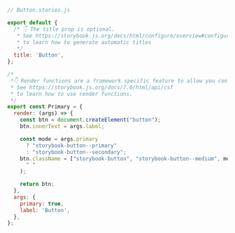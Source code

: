 ```js
// Button.stories.js

export default {
  /* 👇 The title prop is optional.
   * See https://storybook.js.org/docs/html/configure/overview#configure-story-loading
   * to learn how to generate automatic titles
   */
  title: 'Button',
};

/*
 *👇 Render functions are a framework specific feature to allow you control on how the component renders.
 * See https://storybook.js.org/docs/7.0/html/api/csf
 * to learn how to use render functions.
 */
export const Primary = {
  render: (args) => {
    const btn = document.createElement("button");
    btn.innerText = args.label;

    const mode = args.primary
      ? "storybook-button--primary"
      : "storybook-button--secondary";
    btn.className = ["storybook-button", "storybook-button--medium", mode].join(
      " "
    );

    return btn;
  },
  args: {
    primary: true,
    label: 'Button',
  },
};
```